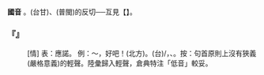 
=={{ruby|喔|·ㄛ}}==



'''國音''' {{ruby|·|ㄛ}}。(台甘)、(普閩)的反切──互見【{{ruby|喔|ㄛˊ}}】。

    

==='''『{{ruby|喔|·ㄛ}}』'''===
: [情] 表：應諾。 例：～，好吧！(北方)。(台){{ruby|哈|ㄏㆩㆷ}}{{ruby|啊|·ㄚ}}/{{ruby|<mark>&#xffbfd;</mark>|ㄏㆧㆷ}}{{ruby|喔|·ㆦ˪/ㄚ˪}}，{{ruby|無|ㆠㄜˊ}}、{{ruby|好|ㄏㄜˋ}}。按：句首原則上沒有狹義(嚴格意義)的輕聲。陸彙歸入輕聲，倉典特注「低音」較妥。
    

